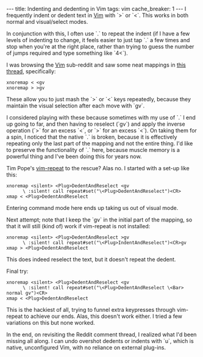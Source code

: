 ---
title: Indenting and dedenting in Vim
tags: vim
cache_breaker: 1
---
I frequently indent or dedent text in [[Vim]] with `>` or `<`. This works in both normal and visual/select modes.

In conjunction with this, I often use `.` to repeat the indent (if I have a few levels of indenting to change, it feels easier to just tap `.` a few times and stop when you're at the right place, rather than trying to guess the number of jumps required and type something like `4<`).

I was browsing the [[Vim]] sub-reddit and saw some neat mappings in [http://www.reddit.com/r/vim/comments/3458px/junegunns_1500line_vimrc_more_good_ideas_than_ill/cqrngbl this thread], specifically:

<pre>xnoremap < <gv
xnoremap > >gv</pre>

These allow you to just mash the `>` or `<` keys repeatedly, because they maintain the visual selection after each move with `gv`.

I considered playing with these because sometimes with my use of `.` I end up going to far, and then having to reselect (`gv`) and apply the inverse operation (`>` for an excess `<`, or `>` for an excess `<`). On taking them for a spin, I noticed that the native `.` is broken, because it is effectively repeating only the last part of the mapping and not the entire thing. I'd like to preserve the functionality of `.` here, because muscle memory is a powerful thing and I've been doing this for years now.

Tim Pope's [http://vimcasts.org/episodes/creating-repeatable-mappings-with-repeat-vim/ vim-repeat] to the rescue? Alas no. I started with a set-up like this:

<pre>xnoremap <silent> <Plug>DedentAndReselect <gv
      \ :silent! call repeat#set("\<Plug>DedentAndReselect")<CR>
xmap < <Plug>DedentAndReselect</pre>

Entering command mode here ends up taking us out of visual mode.

Next attempt; note that I keep the `gv` in the initial part of the mapping, so that it will still (kind of) work if vim-repeat is not installed:

<pre>xnoremap <silent> <Plug>DedentAndReselect >gv
      \ :silent! call repeat#set("\<Plug>IndentAndReselect")<CR>gv
xmap > <Plug>DedentAndReselect</pre>

This does indeed reselect the text, but it doesn't repeat the dedent.

Final try:

<pre>xnoremap <silent> <Plug>DedentAndReselect <gv
      \ :silent! call repeat#set("\<Plug>DedentAndReselect \<Bar> normal gv")<CR>
xmap < <Plug>DedentAndReselect</pre>

This is the hackiest of all, trying to funnel extra keypresses through vim-repeat to achieve our ends. Alas, this doesn't work either. I tried a few variations on this but none worked.

In the end, on revisiting the Reddit comment thread, I realized what I'd been missing all along. I can undo overshot dedents or indents with `u`, which is native, unconfigured Vim, with no reliance on external plug-ins.
